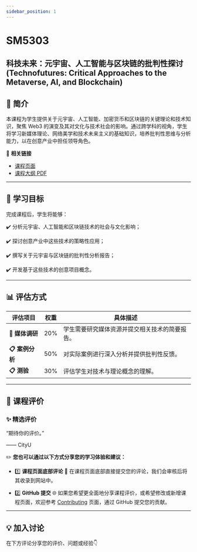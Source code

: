 ```yaml
---
sidebar_position: 1
---
```


# SM5303
## 科技未来：元宇宙、人工智能与区块链的批判性探讨 (Technofutures: Critical Approaches to the Metaverse, AI, and Blockchain)

## **📘 简介**
本课程为学生提供关于元宇宙、人工智能、加密货币和区块链的关键理论和技术知识，聚焦 Web3 的演变及其对文化与技术社会的影响。通过跨学科的视角，学生将学习新媒体理论、网络美学和技术未来主义的基础知识，培养批判性思维与分析能力，以在创意产业中担任领导角色。

🔗 **相关链接**
- [课程页面](https://www.cityu.edu.hk/catalogue/pg/202425/course/SM5303.htm)
- [课程大纲 PDF](https://www.cityu.edu.hk/catalogue/pg/202425/course/SM5303.pdf)

---

## **🎯 学习目标**

完成课程后，学生将能够：

✔️ 分析元宇宙、人工智能和区块链技术的社会与文化影响；

✔️ 探讨创意产业中这些技术的策略性应用；

✔️ 撰写关于元宇宙与区块链的批判性分析报告；

✔️ 开发基于这些技术的创意项目概念。

---

## **📊 评估方式**

| **评估项目**          | **权重** | **具体描述**                                                                                       |
|----------------------|---------|---------------------------------------------------------------------------------------------------|
| **📂 媒体调研**       | 20%      | 学生需要研究媒体资源并提交相关技术的简要报告。                                                         |
| **📋 案例分析**       | 50%      | 对实际案例进行深入分析并提供批判性反馈。                                                              |
| **📋 测验**           | 30%      | 评估学生对技术与理论概念的理解。                                                                      |

---

## **💬 课程评价**

### ✨ **精选评价**
<div className={commentStyles.commentBox}>
    <p className={commentStyles.commentText}>
        “期待你的评价。”
    </p>
    <p className={commentStyles.commentAuthor}>—— CityU</p>
</div>

✏️ **您也可以通过以下方式分享您的学习体验和建议：**

- 1️⃣ **课程页面底部评论**
💬 在课程页面底部直接提交您的评论，我们会审核后将其收录到网站中。

- 2️⃣ **GitHub 提交**
🌐 如果您希望更全面地分享课程评价，或希望修改或新增课程页面，欢迎参考 [Contributing](https://penjc.github.io/cityU-navigator/contributing) 页面，通过 GitHub 提交您的贡献。

---

## **💡 加入讨论**

在下方评论分享您的评价、问题或经验👇
<Utterances />